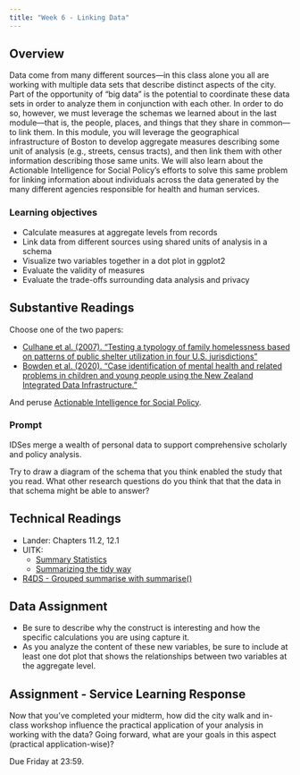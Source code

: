 ```yaml
---
title: "Week 6 - Linking Data"
---
```



## Overview

Data come from many different sources—in this class alone you all are working with multiple data sets that describe distinct aspects of the city. Part of the opportunity of “big data” is the potential to coordinate these data sets in order to analyze them in conjunction with each other. In order to do so, however, we must leverage the schemas we learned about in the last module—that is, the people, places, and things that they share in common—to link them. In this module, you will leverage the geographical infrastructure of Boston to develop aggregate measures describing some unit of analysis (e.g., streets, census tracts), and then link them with other information describing those same units. We will also learn about the Actionable Intelligence for Social Policy’s efforts to solve this same problem for linking information about individuals across the data generated by the many different agencies responsible for health and human services.

### Learning objectives

- Calculate measures at aggregate levels from records
- Link data from different sources using shared units of analysis in a schema
- Visualize two variables together in a dot plot in ggplot2
- Evaluate the validity of measures
- Evaluate the trade-offs surrounding data analysis and privacy

## Substantive Readings

Choose one of the two papers: 

- [Culhane et al. (2007). "Testing a typology of family homelessness based on patterns of public shelter utilization in four U.S. jurisdictions"](https://northeastern.instructure.com/courses/65223/files/6696418/download?wrap=1)
- [Bowden et al. (2020). "Case identification of mental health and related problems in children and young people using the New Zealand Integrated Data Infrastructure."](https://northeastern.instructure.com/courses/65223/files/6696419/download?wrap=1)

And peruse [Actionable Intelligence for Social Policy](https://www.aisp.upenn.edu/).

### Prompt

IDSes merge a wealth of personal data to support comprehensive scholarly and policy analysis.

Try to draw a diagram of the schema that you think enabled the study that you read. What other research questions do you think that that the data in that schema might be able to answer?

## Technical Readings

- Lander: Chapters 11.2, 12.1
- UITK:
  - [Summary Statistics](https://ui.josiahparry.com/summary-statistics.html)
  - [Summarizing the tidy way](https://ui.josiahparry.com/summarizing-the-tidy-way.html)
- [R4DS - Grouped summarise with summarise()](https://r4ds.had.co.nz/transform.html#grouped-summaries-with-summarise)

## Data Assignment

- Be sure to describe why the construct is interesting and how the specific calculations you are using capture it.
- As you analyze the content of these new variables, be sure to include at least one dot plot that shows the relationships between two variables at the aggregate level.

## Assignment - Service Learning Response 

Now that you've completed your midterm, how did the city walk and in-class workshop influence the practical application of your analysis in working with the data? Going forward, what are your goals in this aspect (practical application-wise)?

Due Friday at 23:59.

